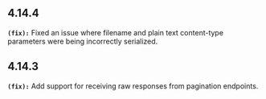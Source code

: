 ## 4.14.4
**`(fix):`** Fixed an issue where filename and plain text content-type parameters were being incorrectly serialized.


## 4.14.3
**`(fix):`** Add support for receiving raw responses from pagination endpoints.


